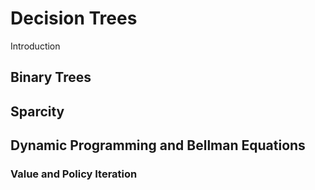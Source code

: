 # Decision Trees

Introduction

## Binary Trees

## Sparcity

## Dynamic Programming and Bellman Equations

### Value and Policy Iteration
